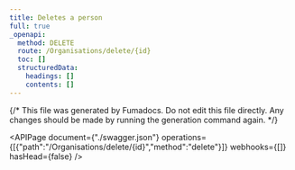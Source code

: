 ```yaml
---
title: Deletes a person
full: true
_openapi:
  method: DELETE
  route: /Organisations/delete/{id}
  toc: []
  structuredData:
    headings: []
    contents: []
---
```


{/* This file was generated by Fumadocs.
Do not edit this file directly. Any changes should be made by running the generation command again. */}

<APIPage document={"./swagger.json"} operations={[{"path":"/Organisations/delete/{id}","method":"delete"}]} webhooks={[]} hasHead={false} />